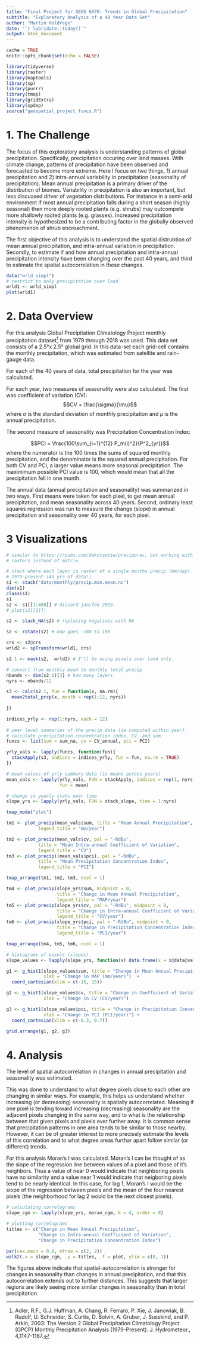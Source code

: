 ```yaml
---
title: "Final Project for GEOG 6870: Trends in Global Precipitation"
subtitle: "Exploratory Analysis of a 40 Year Data Set"
author: "Martin Holdrege"
date: "`r lubridate::today()`"
output: html_document
---
```


```r
cache = TRUE
knitr::opts_chunk$set(echo = FALSE)
```

```r
library(tidyverse)
library(raster)
library(maptools)
library(sp)
library(purrr)
library(tmap)
library(gridExtra)
library(spdep)
source("geospatial_project_funcs.R")
```

# 1. The Challenge 

The focus of this exploratory analysis is understanding patterns of global precipitation. Specifically, precipitation occuring over land masses. With climate change, patterns of precipitation have been observed and forecasted to become more extreme. Here I focus on two things, 1) annual precipitation and 2) intra-annual variability in precipitation (seasonality of precipitation). Mean annual precipitation is a primary driver of the distribution of biomes. Variability in precipitation is also an important, but less discussed driver of vegetation distributions. For instance in a semi-arid environment if most annual precipitation falls during a short season (highly seasonal) then more deeply rooted plants (e.g. shrubs) may outcompete more shallowly rooted plants (e.g. grasses). Increased precipitation intensity is hypothesized to be a contributing factor in the globally observed phenomenon of shrub encroachment. 

The first objective of this analysis is to understand the spatial distrubtion of mean annual precipitation, and intra-annual variation in precipitation. Secondly, to estimate if and how annual precipitation and intra-annual precipitation intensity have been changing over the past 40 years, and third to estimate the spatial autocorrelation in these changes. 

```r
data("wrld_simpl")
# restrict to only precipitation over land
wrld1 <- wrld_simpl
plot(wrld1)
```

# 2. Data Overview

For this analysis Global Precipitation Climatology Project monthly precipitation dataset[^1] from 1979 through 2018 was used.  This data set consists of a 2.5°x 2.5° global grid. In this data-set each grid-cell contains the monthly precipitation, which was estimated from satellite and rain-gauge data.

For each of the 40 years of data, total precipitation for the year was calculated. 

For each year, two measures of seasonality were also calculated. The first was coefficient of variation (CV):
$$CV = \frac{\sigma}{\mu}$$
where $\sigma$ is the standard deviation of monthly precipitation and $\mu$ is the annual precipitation. 

The second measure of seasonality was Precipitation Concentration Index:

$$PCI = \frac{100\sum_{i=1}^{12} P_m(i)^2}{P^2_{yr}}$$
where the numerator is the 100 times the sums of squared monthly precipitation, and the denominator is the squared annual precipitation. For both CV and PCI, a larger value means more seasonal precipitation. The maximimum possible PCI value is 100, which would mean that all the precipitation fell in one month. 

The annual data (annual precipitation and seasonality) was summarized in two ways. First means were taken for each pixel, to get mean annual precipitation, and mean seasonality across 40 years. Second, ordinary least squares regression was run to measure the change (slope) in annual precipitation and seasonality over 40 years, for each pixel. 

# 3 Visualizations

```r
# similar to https://rpubs.com/dakotaobie/precipprac, but working with
# rasters instead of matrix

# stack where each layer is raster of a single months precip (mm/day)
# 1979-present (40 yrs of data!)
s1 <- stack("data/monthly/precip.mon.mean.nc")
dim(s1)
class(s1)
s1
s2 <- s1[[1:480]] # discard jan/feb 2019. 
# plot(s2[[1]])

s2 <- stack_NA(s2) # replacing negatives with NA

s2 <- rotate(s2) # now goes -180 to 180
```

```r
crs <- s2@crs
wrld2 <- spTransform(wrld1, crs)

s2.1 <- mask(s2,  wrld2) # I'll be using pixels over land only.
```


```r
# convert from monthly mean to monthly total precip
nbands <- dim(s2.1)[3] # how many layers
nyrs <- nbands/12

s3 <- calc(s2.1, fun = function(x, na.rm){
  mean2total_prcp(x, month = rep(1:12, nyrs))
  
})

indices_yrly <- rep(1:nyrs, each = 12)
 
# year level summaries of the precip data (ie computed within year):
# calculate precipitation concentration index, CV, and sum
funcs <- list(sum = sum_na, cv = CV_annual, pci = PCI) 

yrly_vals <- lapply(funcs, function(fun){
  stackApply(s3, indices = indices_yrly, fun = fun, na.rm = TRUE)
})

# mean values of yrly summary data (ie means across years)
mean_vals <- lapply(yrly_vals, FUN = stackApply, indices = rep(1, nyrs),
                    fun = mean)

# change in yearly stats over time
slope_yrs <- lapply(yrly_vals, FUN = stack_slope, time = 1:nyrs)
```

```r

tmap_mode("plot")

tm1 <- plot_precip(mean_vals$sum, title = "Mean Annual Precipitation",
            legend_title = "mm/year")

tm2 <- plot_precip(mean_vals$cv, pal = "-RdBu", 
            title = "Mean Intra-annual Coefficient of Variation",
            legend_title = "CV")
tm3 <- plot_precip((mean_vals$pci), pal = "-RdBu",
            title = "Mean Precipitation Concentration Index",
            legend_title = "PCI")

tmap_arrange(tm1, tm2, tm3, ncol = 1)
```



```r
tm4 <- plot_precip(slope_yrs$sum, midpoint = 0, 
                   title = "Change in Mean Annual Precipitation",
                   legend_title = "MAP/year")
tm5 <- plot_precip(slope_yrs$cv, pal = "-RdBu", midpoint = 0,
                   title = "Change in Intra-annual Coefficient of Variation",
                   legend_title = "CV/year")
tm6 <- plot_precip(slope_yrs$pci, pal = "-RdBu", midpoint = 0,
                   title = "Change in Precipitation Concentration Index",
                   legend_title = "PCI/year")

tmap_arrange(tm4, tm5, tm6, ncol = 1)
```



```r

# histograms of pixels (slopes)
slope_values <- lapply(slope_yrs, function(x) data.frame(x = x@data@values))

g1 <- g_hist1(slope_values$sum, title = "Change in Mean Annual Precipitation",
              xlab = "Change in MAP (mm/year)")  +
  coord_cartesian(xlim = c(-15, 15))

g2 <- g_hist1(slope_values$cv, title = "Change in Coefficient of Variation",
              xlab = "Change in CV (CV/year)") 

g3 <- g_hist1(slope_values$pci, title = "Change in Precipitation Concentration Index",
              xlab = "Change in PCI (PCI/year)") +
  coord_cartesian(xlim = c(-0.3, 0.7))

grid.arrange(g1, g2, g3)
```

# 4. Analysis

The level of spatial autocorrelation in changes in annual precipitation and seasonality was estimated. 

This was done to understand to what degree pixels close to each other are changing in similar ways. For example, this helps us understand  whether increasing (or decreasing) seasonality is spatially autocorrelated. Meaning if one pixel is tending toward increasing (decreasing) seasonality are the adjacent pixels changing in the same way, and to what is the relationship between that given pixels and pixels ever further away. It is common sense that precipitation patterns in one area tends to be similar to those nearby. However, it can be of greater interest to more precisely estimate the levels of this correlation and to what degree areas furthar apart follow similar (or different) trends. 

For this analysis Moran's I was calculated. Moran's I can be thought of as the slope of the regression line between values of a pixel and those of it's neighbors. Thus a value of near 0 would indicate that neighboring pixels have no similarity and a value near 1 would indicate that neigboring pixels tend to be nearly identical. In this case, for lag 1, Moran's I would be the slope of the regression between pixels and the mean of the four nearest pixels (the neighborhood for lag 2 would be the next closest pixels). 

```r
# calculating correlograms
slope_cgm <- lapply(slope_yrs, moran_cgm, k = 4, order = 8)

```

```r
# plotting correlograms
titles <- c("Change in Mean Annual Precipitation", 
            "Change in Intra-annual Coefficient of Variation",
            "Change in Precipitation Concentration Index")

par(cex.main = 0.8, mfrow = c(2, 2))
walk2(.x = slope_cgm, .y = titles, .f = plot, ylim = c(0, 1))
```

The figures above indicate that spatial-autocorrelation is stronger for changes in seasonality than changes in annual precipitation, and that this autocorrelation extends out to further distances. This suggests that larger regions are likely seeing more similar changes in seasonality than in total precipitation. 


[^1]: Adler, R.F., G.J. Huffman, A. Chang, R. Ferraro, P. Xie, J. Janowiak, B. Rudolf, U. Schneider, S. Curtis, D. Bolvin, A. Gruber, J. Susskind, and P. Arkin, 2003: The Version 2 Global Precipitation Climatology Project (GPCP) Monthly Precipitation Analysis (1979-Present). J. Hydrometeor., 4,1147-1167.